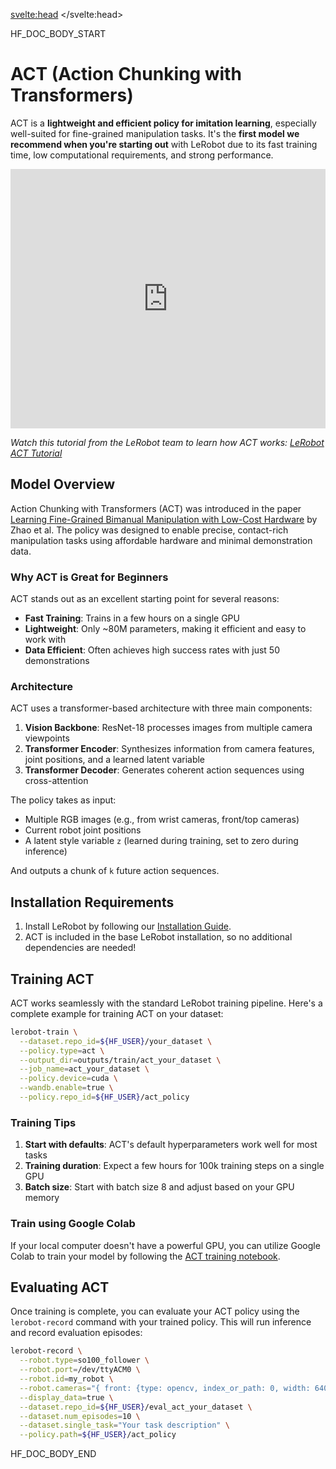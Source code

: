 <script lang="ts">
let fw: "pt" | "tf" = "pt";
onMount(() => {
    const urlParams = new URLSearchParams(window.location.search);
    fw = urlParams.get("fw") || "pt";
});
</script>
<svelte:head>
  <meta name="hf:doc:metadata" content={metadata} >
</svelte:head>

<!--HF DOCBUILD BODY START-->

HF_DOC_BODY_START

# ACT (Action Chunking with Transformers)

ACT is a **lightweight and efficient policy for imitation learning**, especially well-suited for fine-grained manipulation tasks. It's the **first model we recommend when you're starting out** with LeRobot due to its fast training time, low computational requirements, and strong performance.

<div class="video-container">
  <iframe
    width="100%"
    height="415"
    src="https://www.youtube.com/embed/ft73x0LfGpM"
    title="LeRobot ACT Tutorial"
    frameborder="0"
    allow="accelerometer; autoplay; clipboard-write; encrypted-media; gyroscope; picture-in-picture"
    allowfullscreen
  ></iframe>
</div>

_Watch this tutorial from the LeRobot team to learn how ACT works: [LeRobot ACT Tutorial](https://www.youtube.com/watch?v=ft73x0LfGpM)_

## Model Overview

Action Chunking with Transformers (ACT) was introduced in the paper [Learning Fine-Grained Bimanual Manipulation with Low-Cost Hardware](https://arxiv.org/abs/2304.13705) by Zhao et al. The policy was designed to enable precise, contact-rich manipulation tasks using affordable hardware and minimal demonstration data.

### Why ACT is Great for Beginners

ACT stands out as an excellent starting point for several reasons:

- **Fast Training**: Trains in a few hours on a single GPU
- **Lightweight**: Only ~80M parameters, making it efficient and easy to work with
- **Data Efficient**: Often achieves high success rates with just 50 demonstrations

### Architecture

ACT uses a transformer-based architecture with three main components:

1. **Vision Backbone**: ResNet-18 processes images from multiple camera viewpoints
2. **Transformer Encoder**: Synthesizes information from camera features, joint positions, and a learned latent variable
3. **Transformer Decoder**: Generates coherent action sequences using cross-attention

The policy takes as input:

- Multiple RGB images (e.g., from wrist cameras, front/top cameras)
- Current robot joint positions
- A latent style variable `z` (learned during training, set to zero during inference)

And outputs a chunk of `k` future action sequences.

## Installation Requirements

1. Install LeRobot by following our [Installation Guide](./installation).
2. ACT is included in the base LeRobot installation, so no additional dependencies are needed!

## Training ACT

ACT works seamlessly with the standard LeRobot training pipeline. Here's a complete example for training ACT on your dataset:

```bash
lerobot-train \
  --dataset.repo_id=${HF_USER}/your_dataset \
  --policy.type=act \
  --output_dir=outputs/train/act_your_dataset \
  --job_name=act_your_dataset \
  --policy.device=cuda \
  --wandb.enable=true \
  --policy.repo_id=${HF_USER}/act_policy
```

### Training Tips

1. **Start with defaults**: ACT's default hyperparameters work well for most tasks
2. **Training duration**: Expect a few hours for 100k training steps on a single GPU
3. **Batch size**: Start with batch size 8 and adjust based on your GPU memory

### Train using Google Colab

If your local computer doesn't have a powerful GPU, you can utilize Google Colab to train your model by following the [ACT training notebook](./notebooks#training-act).

## Evaluating ACT

Once training is complete, you can evaluate your ACT policy using the `lerobot-record` command with your trained policy. This will run inference and record evaluation episodes:

```bash
lerobot-record \
  --robot.type=so100_follower \
  --robot.port=/dev/ttyACM0 \
  --robot.id=my_robot \
  --robot.cameras="{ front: {type: opencv, index_or_path: 0, width: 640, height: 480, fps: 30}}" \
  --display_data=true \
  --dataset.repo_id=${HF_USER}/eval_act_your_dataset \
  --dataset.num_episodes=10 \
  --dataset.single_task="Your task description" \
  --policy.path=${HF_USER}/act_policy
```


<!--HF DOCBUILD BODY END-->

HF_DOC_BODY_END

